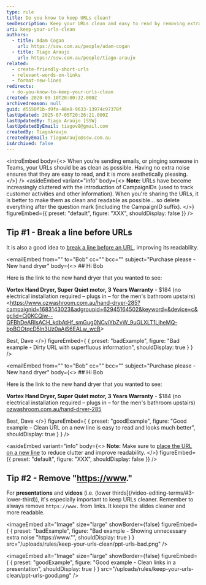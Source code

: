 ```yaml
---
type: rule
title: Do you know to keep URLs clean?
seoDescription: Keep your URLs clean and easy to read by removing extra noise, such as CampaignIDs, and breaking lines before long URLs.
uri: keep-your-urls-clean
authors:
  - title: Adam Cogan
    url: https://ssw.com.au/people/adam-cogan
  - title: Tiago Araujo
    url: https://ssw.com.au/people/tiago-araujo
related:
  - create-friendly-short-urls
  - relevant-words-on-links
  - format-new-lines
redirects:
  - do-you-know-to-keep-your-urls-clean
created: 2020-09-10T20:00:32.000Z
archivedreason: null
guid: d5550f1b-d9fa-48e8-9633-13974c97378f
lastUpdated: 2025-07-05T20:26:21.000Z
lastUpdatedBy: Tiago Araújo [SSW]
lastUpdatedByEmail: tiagov8@gmail.com
createdBy: TiagoAraujo
createdByEmail: TiagoAraujo@ssw.com.au
isArchived: false
---
```


<introEmbed
  body={<>
When you’re sending emails, or pinging someone in Teams, your URLs should be as clean as possible. Having no extra noise ensures that they are easy to read, and it is more aesthetically pleasing.
  </>}
/>
<asideEmbed
  variant="info"
  body={<>
    **Note:** URLs have become increasingly cluttered with the introduction of CampaignIDs (used to track customer activities and other information). When you're sharing the URLs, it is better to make them as clean and readable as possible... so delete everything after the question mark (including the CampaignID suffix).
  </>}
  figureEmbed={{
    preset: "default",
    figure: "XXX",
    shouldDisplay: false
  }}
/>

## Tip #1 - Break a line before URLs

It is also a good idea to [break a line before an URL](/format-new-lines/#urls), improving its readability.

<emailEmbed
  from=""
  to="Bob"
  cc=""
  bcc=""
  subject="Purchase please - New hand dryer"
  body={<>
    ## Hi Bob

Here is the link to the new hand dryer that you wanted to see:

**Vortex Hand Dryer, Super Quiet motor, 3 Years Warranty** - $184
(no electrical installation required – plugs in – for the men's bathroom upstairs) &lt;https://www.ozwashroom.com.au/hand-dryer-285?campaignid=1683143023&adgroupid=62945164502&keyword=&device=c&gclid=Cj0KCQjw--GFBhDeARIsACH_kdbAtHf_smGug0NCviYbZvW_9uGLXLT1LjheMQ-bpBOOtqcD5ln3Uz0aAjS6EALw_wcB&gt;

Best,
Dave
  </>}
  figureEmbed={ {
    preset: "badExample",
    figure: "Bad example - Dirty URL with superfluous information",
    shouldDisplay: true
  } }
/>

<emailEmbed
  from=""
  to="Bob"
  cc=""
  bcc=""
  subject="Purchase please - New hand dryer"
  body={<>
    ## Hi Bob

Here is the link to the new hand dryer that you wanted to see:

**Vortex Hand Dryer, Super Quiet motor, 3 Years Warranty** - $184
(no electrical installation required – plugs in – for the men's bathroom upstairs)
[ozwashroom.com.au/hand-dryer-285](https://www.ozwashroom.com.au/hand-dryer-285)

Best,
Dave
  </>}
  figureEmbed={ {
    preset: "goodExample",
    figure: "Good example – Clean URL on a new line is easy to read and looks much better",
    shouldDisplay: true
  } }
/>

<asideEmbed
  variant="info"
  body={<>
    **Note:** Make sure to [place the URL on a new line](/format-new-lines/#urls) to reduce clutter and improve readability.
  </>}
  figureEmbed={{
    preset: "default",
    figure: "XXX",
    shouldDisplay: false
  }}
/>

## Tip #2 - Remove "<https://www>."

For **presentations** and **videos** (i.e. (lower thirds](/video-editing-terms/#3-lower-third)), it's especially important to keep URLs cleaner. Remember to always remove `https://www.` from links. It keeps the slides cleaner and more readable.

<imageEmbed
  alt="Image"
  size="large"
  showBorder={false}
  figureEmbed={ {
    preset: "badExample",
    figure: "Bad example - Showing unnecessary extra noise \"https://www.\"",
    shouldDisplay: true
  } }
  src="/uploads/rules/keep-your-urls-clean/ppt-urls-bad.png"
/>

<imageEmbed
  alt="Image"
  size="large"
  showBorder={false}
  figureEmbed={ {
    preset: "goodExample",
    figure: "Good example - Clean links in a presentation",
    shouldDisplay: true
  } }
  src="/uploads/rules/keep-your-urls-clean/ppt-urls-good.png"
/>

